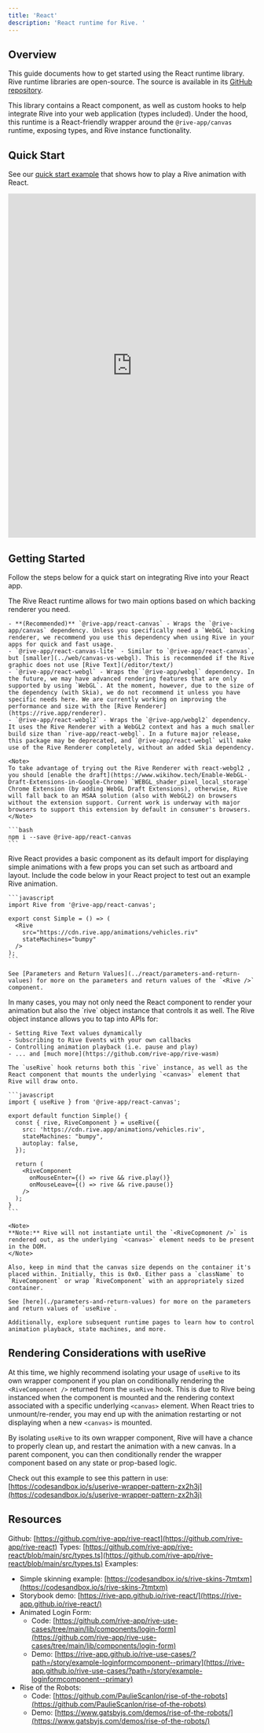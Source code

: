 ```yaml
---
title: 'React'
description: 'React runtime for Rive. '
---
```


## Overview

This guide documents how to get started using the React runtime library. Rive runtime libraries are open-source. The source is available in its [GitHub repository](https://github.com/rive-app/rive-react). 

This library contains a React component, as well as custom hooks to help integrate Rive into your web application (types included). Under the hood, this runtime is a React-friendly wrapper around the `@rive-app/canvas` runtime, exposing types, and Rive instance functionality.

## Quick Start


See our [quick start example](https://codesandbox.io/p/sandbox/rive-quick-start-react-9ywsjl) that shows how to play a Rive animation with React.

<iframe height="700" width= "100%" scrolling="no" title="Untitled" src="https://codesandbox.io/p/sandbox/rive-quick-start-react-9ywsjl?layout=%257B%2522sidebarPanel%2522%253A%2522EXPLORER%2522%252C%2522rootPanelGroup%2522%253A%257B%2522direction%2522%253A%2522horizontal%2522%252C%2522contentType%2522%253A%2522UNKNOWN%2522%252C%2522type%2522%253A%2522PANEL_GROUP%2522%252C%2522id%2522%253A%2522ROOT_LAYOUT%2522%252C%2522panels%2522%253A%255B%257B%2522type%2522%253A%2522PANEL_GROUP%2522%252C%2522contentType%2522%253A%2522UNKNOWN%2522%252C%2522direction%2522%253A%2522vertical%2522%252C%2522id%2522%253A%2522cm0cil5q400073b6ir6frfrrk%2522%252C%2522sizes%2522%253A%255B100%255D%252C%2522panels%2522%253A%255B%257B%2522type%2522%253A%2522PANEL_GROUP%2522%252C%2522contentType%2522%253A%2522EDITOR%2522%252C%2522direction%2522%253A%2522horizontal%2522%252C%2522id%2522%253A%2522EDITOR%2522%252C%2522panels%2522%253A%255B%257B%2522type%2522%253A%2522PANEL%2522%252C%2522contentType%2522%253A%2522EDITOR%2522%252C%2522id%2522%253A%2522cm0cil5q400033b6iaw79xtq7%2522%257D%255D%257D%252C%257B%2522type%2522%253A%2522PANEL_GROUP%2522%252C%2522contentType%2522%253A%2522SHELLS%2522%252C%2522direction%2522%253A%2522horizontal%2522%252C%2522id%2522%253A%2522SHELLS%2522%252C%2522panels%2522%253A%255B%257B%2522type%2522%253A%2522PANEL%2522%252C%2522contentType%2522%253A%2522SHELLS%2522%252C%2522id%2522%253A%2522cm0cil5q400043b6i7f8ktzuk%2522%257D%255D%257D%255D%257D%252C%257B%2522type%2522%253A%2522PANEL_GROUP%2522%252C%2522contentType%2522%253A%2522DEVTOOLS%2522%252C%2522direction%2522%253A%2522vertical%2522%252C%2522id%2522%253A%2522DEVTOOLS%2522%252C%2522panels%2522%253A%255B%257B%2522type%2522%253A%2522PANEL%2522%252C%2522contentType%2522%253A%2522DEVTOOLS%2522%252C%2522id%2522%253A%2522cm0cil5q400063b6ii74o0hpx%2522%257D%255D%257D%255D%252C%2522sizes%2522%253A%255B50%252C50%255D%257D%252C%2522tabbedPanels%2522%253A%257B%2522cm0cil5q400033b6iaw79xtq7%2522%253A%257B%2522tabs%2522%253A%255B%257B%2522id%2522%253A%2522cm0cil5q400023b6ioy9e9ht3%2522%252C%2522mode%2522%253A%2522permanent%2522%252C%2522type%2522%253A%2522FILE%2522%252C%2522filepath%2522%253A%2522%252Fsrc%252FApp.js%2522%252C%2522state%2522%253A%2522IDLE%2522%257D%252C%257B%2522id%2522%253A%2522cm14udjop00023b6i1xens5cv%2522%252C%2522mode%2522%253A%2522permanent%2522%252C%2522type%2522%253A%2522FILE%2522%252C%2522initialSelections%2522%253A%255B%257B%2522startLineNumber%2522%253A8%252C%2522startColumn%2522%253A38%252C%2522endLineNumber%2522%253A8%252C%2522endColumn%2522%253A38%257D%255D%252C%2522filepath%2522%253A%2522%252Fpackage.json%2522%252C%2522state%2522%253A%2522IDLE%2522%257D%255D%252C%2522id%2522%253A%2522cm0cil5q400033b6iaw79xtq7%2522%252C%2522activeTabId%2522%253A%2522cm14udjop00023b6i1xens5cv%2522%257D%252C%2522cm0cil5q400063b6ii74o0hpx%2522%253A%257B%2522tabs%2522%253A%255B%257B%2522id%2522%253A%2522cm0cil5q400053b6ilwaai70z%2522%252C%2522mode%2522%253A%2522permanent%2522%252C%2522type%2522%253A%2522UNASSIGNED_PORT%2522%252C%2522port%2522%253A0%257D%255D%252C%2522id%2522%253A%2522cm0cil5q400063b6ii74o0hpx%2522%252C%2522activeTabId%2522%253A%2522cm0cil5q400053b6ilwaai70z%2522%257D%252C%2522cm0cil5q400043b6i7f8ktzuk%2522%253A%257B%2522tabs%2522%253A%255B%255D%252C%2522id%2522%253A%2522cm0cil5q400043b6i7f8ktzuk%2522%257D%257D%252C%2522showDevtools%2522%253Atrue%252C%2522showShells%2522%253Afalse%252C%2522showSidebar%2522%253Afalse%252C%2522sidebarPanelSize%2522%253A15%257D" frameborder="no" loading="lazy" allowtransparency="true" allowfullscreen="true"></iframe>


## Getting Started

Follow the steps below for a quick start on integrating Rive into your React app.

<Steps>
  <Step title="Install the dependency">
    The Rive React runtime allows for two main options based on which backing renderer you need.

    - **(Recommended)** `@rive-app/react-canvas` - Wraps the `@rive-app/canvas` dependency. Unless you specifically need a `WebGL` backing renderer, we recommend you use this dependency when using Rive in your apps for quick and fast usage.
    - `@rive-app/react-canvas-lite` - Similar to `@rive-app/react-canvas`, but [smaller](../web/canvas-vs-webgl). This is recommended if the Rive graphic does not use [Rive Text](/editor/text/)
    - `@rive-app/react-webgl` - Wraps the `@rive-app/webgl` dependency. In the future, we may have advanced rendering features that are only supported by using `WebGL`. At the moment, however, due to the size of the dependency (with Skia), we do not recommend it unless you have specific needs here. We are currently working on improving the performance and size with the [Rive Renderer](https://rive.app/renderer).
    - `@rive-app/react-webgl2` - Wraps the `@rive-app/webgl2` dependency. It uses the Rive Renderer with a WebGL2 context and has a much smaller build size than `rive-app/react-webgl`. In a future major release, this package may be deprecated, and `@rive-app/react-webgl` will make use of the Rive Renderer completely, without an added Skia dependency. 

    <Note>
    To take advantage of trying out the Rive Renderer with react-webgl2 , you should [enable the draft](https://www.wikihow.tech/Enable-WebGL-Draft-Extensions-in-Google-Chrome) `WEBGL_shader_pixel_local_storage` Chrome Extension (by adding WebGL Draft Extensions), otherwise, Rive will fall back to an MSAA solution (also with WebGL2) on browsers without the extension support. Current work is underway with major browsers to support this extension by default in consumer's browsers.
    </Note>

    ```bash
    npm i --save @rive-app/react-canvas
    ```
  </Step>
  <Step title="Render the Rive component">
    Rive React provides a basic component as its default import for displaying simple animations with a few props you can set such as artboard and layout. Include the code below in your React project to test out an example Rive animation.

    ```javascript
    import Rive from '@rive-app/react-canvas';

    export const Simple = () => (
      <Rive
        src="https://cdn.rive.app/animations/vehicles.riv"
        stateMachines="bumpy"
      />
    );
    ```

    See [Parameters and Return Values](../react/parameters-and-return-values) for more on the parameters and return values of the `<Rive />` component.
  </Step>
  <Step title="Using the useRive hook">
    In many cases, you may not only need the React component to render your animation but also the `rive` object instance that controls it as well. The Rive object instance allows you to tap into APIs for:

    - Setting Rive Text values dynamically
    - Subscribing to Rive Events with your own callbacks
    - Controlling animation playback (i.e. pause and play)
    - ... and [much more](https://github.com/rive-app/rive-wasm)

    The `useRive` hook returns both this `rive` instance, as well as the React component that mounts the underlying `<canvas>` element that Rive will draw onto.

    ```javascript
    import { useRive } from '@rive-app/react-canvas';

    export default function Simple() {
      const { rive, RiveComponent } = useRive({
        src: 'https://cdn.rive.app/animations/vehicles.riv',
        stateMachines: "bumpy",
        autoplay: false,
      });

      return (
        <RiveComponent
          onMouseEnter={() => rive && rive.play()}
          onMouseLeave={() => rive && rive.pause()}
        />
      );
    }
    ```

    <Note>
    **Note:** Rive will not instantiate until the `<RiveCopmonent />` is rendered out, as the underlying `<canvas>` element needs to be present in the DOM. 
    </Note> 

    Also, keep in mind that the canvas size depends on the container it's placed within. Initially, this is 0x0. Either pass a `className` to `RiveComponent` or wrap `RiveComponent` with an appropriately sized container.

    See [here](./parameters-and-return-values) for more on the parameters and return values of `useRive`.

    Additionally, explore subsequent runtime pages to learn how to control animation playback, state machines, and more.
  </Step>
</Steps>

## Rendering Considerations with useRive

At this time, we highly recommend isolating your usage of `useRive` to its own wrapper component if you plan on conditionally rendering the `<RiveComponent />` returned from the `useRive` hook. This is due to Rive being instanced when the component is mounted and the rendering context associated with a specific underlying `<canvas>` element. When React tries to unmount/re-render, you may end up with the animation restarting or not displaying when a new `<canvas>` is mounted. 

By isolating `useRive` to its own wrapper component, Rive will have a chance to properly clean up, and restart the animation with a new canvas. In a parent component, you can then conditionally render the wrapper component based on any state or prop-based logic.

Check out this example to see this pattern in use: [https://codesandbox.io/s/userive-wrapper-pattern-zx2h3j](https://codesandbox.io/s/userive-wrapper-pattern-zx2h3j)

## Resources

Github: [https://github.com/rive-app/rive-react](https://github.com/rive-app/rive-react) Types: [https://github.com/rive-app/rive-react/blob/main/src/types.ts](https://github.com/rive-app/rive-react/blob/main/src/types.ts) Examples:

- Simple skinning example: [https://codesandbox.io/s/rive-skins-7tmtxm](https://codesandbox.io/s/rive-skins-7tmtxm)
- Storybook demo: [https://rive-app.github.io/rive-react/](https://rive-app.github.io/rive-react/)
- Animated Login Form:
  - Code: [https://github.com/rive-app/rive-use-cases/tree/main/lib/components/login-form](https://github.com/rive-app/rive-use-cases/tree/main/lib/components/login-form)
  - Demo: [https://rive-app.github.io/rive-use-cases/?path=/story/example-loginformcomponent--primary](https://rive-app.github.io/rive-use-cases/?path=/story/example-loginformcomponent--primary)
- Rise of the Robots:
  - Code: [https://github.com/PaulieScanlon/rise-of-the-robots](https://github.com/PaulieScanlon/rise-of-the-robots)
  - Demo: [https://www.gatsbyjs.com/demos/rise-of-the-robots/](https://www.gatsbyjs.com/demos/rise-of-the-robots/)